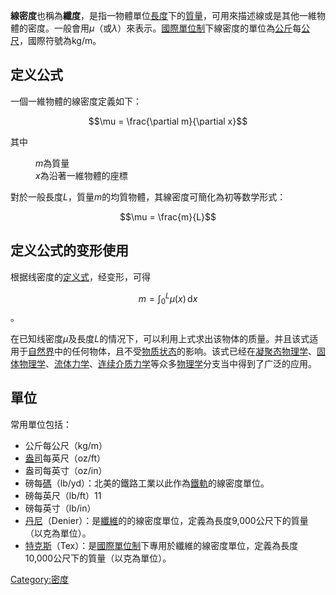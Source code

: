 '''線密度'''也稱為'''纖度'''，是指一物體單位[[長度|長度]]下的[[質量|質量]]，可用來描述線或是其他一維物體的密度。一般會用<math>\mu</math>（或''λ''）來表示。[[國際單位制|國際單位制]]下線密度的單位為[[公斤|公斤]]每[[公尺|公尺]]，國際符號為kg/m。

==定义公式==
一個一維物體的線密度定義如下：

:<math>\mu = \frac{\partial m}{\partial x}</math>

其中
:''m''為質量
:''x''為沿著一維物體的座標

對於一般長度''L''，質量''m''的均質物體，其線密度可簡化為初等数学形式：

:<math>\mu = \frac{m}{L}</math>
<!--In drawing or printing, the term linear density also refers to how densely or heavily a line is drawn.-->

== 定义公式的变形使用 ==

根据线密度的[[定义式|定义式]]，经变形，可得

:<math>m=\int^L_0\mu(x)\,\mathrm{d}x</math>。

在已知线密度''μ''及長度''L''的情况下，可以利用上式求出该物体的质量。并且该式适用于[[自然界|自然界]]中的任何物体，且不受[[物质状态|物质状态]]的影响。该式已经在[[凝聚态物理学|凝聚态物理学]]、[[固体物理学|固体物理学]]、[[流体力学|流体力学]]、[[连续介质力学|连续介质力学]]等众多[[物理学|物理学]]分支当中得到了广泛的应用。



==單位==
{{See also|紡織材料測量單位}}
常用單位包括：
*公斤每公尺（kg/m）
*[[盎司|盎司]]每英尺（oz/ft）
*盎司每英寸（oz/in）
*磅每[[碼|碼]]（lb/yd）：北美的鐵路工業以此作為[[鐵軌|鐵軌]]的線密度單位。
*磅每英尺（lb/ft）11
*磅每英寸（lb/in）
*[[紡織材料測量單位#旦尼尔(定长制)|丹尼]]（Denier）：是[[纖維|纖維]]的的線密度單位，定義為長度9,000公尺下的質量（以克為單位）。
*[[紡織材料測量單位#特克士(定长制)|特克斯]]（Tex）：是[[國際單位制|國際單位制]]下專用於纖維的線密度單位，定義為長度10,000公尺下的質量（以克為單位）。

[[Category:密度|Category:密度]]